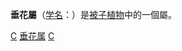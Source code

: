 {{Automatic taxobox
| taxon = Philesia
| authority = [[Comm.|Comm.]] ex [[Juss.|Juss.]], 1789
| image = Philesia magellanica1SHSU.jpg
| subdivision_ranks = [[種|種]]
| subdivision = 
''Ph. magellanica'' <small>J.F.Gmel. 1791</small>
}}

'''垂花屬'''（[[学名|学名]]：''{{lang|la|Philesia}}''）是[[被子植物|被子植物]]中的一個屬。
{{Taxonbar|from=Q2344974}}

[[Category:垂花科|C]]
[[Category:垂花属|]]
[[Category:1789年描述的分类群|C]]


{{植物小作品}}